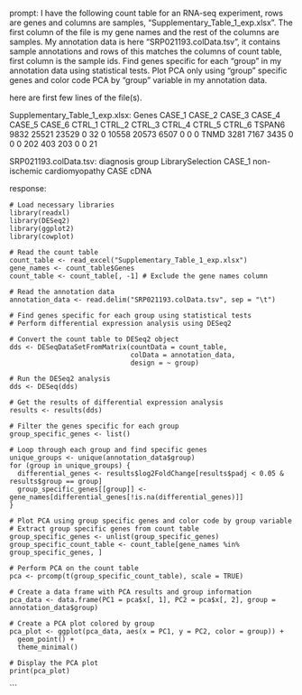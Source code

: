prompt:
I have the following count table for an RNA-seq experiment, rows are genes and columns are samples, "Supplementary_Table_1_exp.xlsx". The first column of the file is my gene names and the rest of the columns are samples. My annotation data is here  "SRP021193.colData.tsv", it contains sample annotations and rows of this matches the columns of count table, first column is the sample ids. Find genes specific for each "group" in my annotation data  using statistical tests. Plot PCA only using "group" specific genes and color code PCA by "group" variable in my annotation data.

here are first few lines of the file(s).

Supplementary_Table_1_exp.xlsx:
Genes	CASE_1	CASE_2	CASE_3	CASE_4	CASE_5	CASE_6	CTRL_1	CTRL_2	CTRL_3	CTRL_4	CTRL_5	CTRL_6
TSPAN6	9832	25521	23529	0	32	0	10558	20573	6507	0	0	 0
TNMD	3281	 7167	 3435	0	 0	0	  202	  403	 203	0	0	21


SRP021193.colData.tsv:
	diagnosis	group	LibrarySelection
CASE_1	non-ischemic cardiomyopathy	CASE	cDNA


response:
```
# Load necessary libraries
library(readxl)
library(DESeq2)
library(ggplot2)
library(cowplot)

# Read the count table
count_table <- read_excel("Supplementary_Table_1_exp.xlsx")
gene_names <- count_table$Genes
count_table <- count_table[, -1] # Exclude the gene names column

# Read the annotation data
annotation_data <- read.delim("SRP021193.colData.tsv", sep = "\t")

# Find genes specific for each group using statistical tests
# Perform differential expression analysis using DESeq2

# Convert the count table to DESeq2 object
dds <- DESeqDataSetFromMatrix(countData = count_table,
                              colData = annotation_data,
                              design = ~ group)

# Run the DESeq2 analysis
dds <- DESeq(dds)

# Get the results of differential expression analysis
results <- results(dds)

# Filter the genes specific for each group
group_specific_genes <- list()

# Loop through each group and find specific genes
unique_groups <- unique(annotation_data$group)
for (group in unique_groups) {
  differential_genes <- results$log2FoldChange[results$padj < 0.05 & results$group == group]
  group_specific_genes[[group]] <- gene_names[differential_genes[!is.na(differential_genes)]]
}

# Plot PCA using group specific genes and color code by group variable
# Extract group specific genes from count table
group_specific_genes <- unlist(group_specific_genes)
group_specific_count_table <- count_table[gene_names %in% group_specific_genes, ]

# Perform PCA on the count table
pca <- prcomp(t(group_specific_count_table), scale = TRUE)

# Create a data frame with PCA results and group information
pca_data <- data.frame(PC1 = pca$x[, 1], PC2 = pca$x[, 2], group = annotation_data$group)

# Create a PCA plot colored by group
pca_plot <- ggplot(pca_data, aes(x = PC1, y = PC2, color = group)) +
  geom_point() +
  theme_minimal()

# Display the PCA plot
print(pca_plot)
```
```
